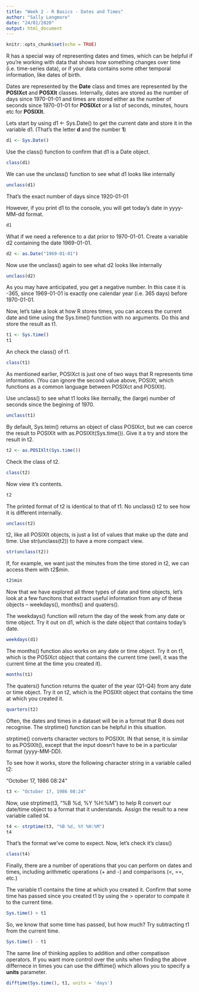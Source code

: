 ```yaml
---
title: "Week 2 - R Basics - Dates and Times"
author: "Sally Longmore"
date: "24/01/2020"
output: html_document
---
```


```r
knitr::opts_chunk$set(echo = TRUE)
```

R has a special way of representing dates and times, which can be helpful if you're working with data that shows how something changes over time (i.e. time-series data), or if your data contains some other temporal information, like dates of birth.

Dates are represented by the **Date** class and times are represented by the **POSIXct** and **POSXlt** classes. Internally, dates are stored as the number of days since 1970-01-01 and times are stored either as the number of seconds since 1970-01-01 for **POSIXct** or a list of seconds, minutes, hours etc for **POSIXlt**.

Lets start by using d1 <- Sys.Date() to get the current date and store it in the variable d1. (That's the letter **d** and the number **1**)

```r
d1 <- Sys.Date()
```

Use the class() function to confirm that d1 is a Date object.

```r
class(d1)
```

We can use the unclass() function to see what d1 looks like internally

```r
unclass(d1)
```

That's the exact number of days since 1920-01-01

However, if you print d1 to the console, you will get today's date in yyyy-MM-dd format.

```r
d1
```

What if we need a reference to a dat prior to 1970-01-01. Create a variable d2 containing the date 1969-01-01.

```r
d2 <- as.Date("1969-01-01")
```

Now use the unclass() again to see what d2 looks like internally

```r
unclass(d2)
```

As you may have anticipated, you get a negative number. In this case it is -365, since 1969-01-01 is exactly one calendar year (i.e. 365 days) before 1970-01-01.

Now, let's take a look at how R stores times, you can access the current date and time using the Sys.time() function with no arguments. Do this and store the result as t1.

```r
t1 <- Sys.time()
t1
```

An check the class() of t1.

```r
class(t1)
```

As mentioned earlier, POSIXct is just one of two ways that R represents time information. (You can ignore the second value above, POSIXt, which functions as a common language between POSIXct and POSIXlt).  

Use unclass() to see what t1 looks like iternally, the (large) number of seconds since the begining of 1970.

```r
unclass(t1)
```

By default, Sys.teim() returns an object of class POSIXct, but we can coerce the result to POSIXlt with as.POSIXlt(Sys.time()). Give it a try and store the result in t2.

```r
t2 <- as.POSIXlt(Sys.time())
```

Check the class of t2.

```r
class(t2)
```

Now view it's contents.

```r
t2
```

The printed format of t2 is identical to that of t1. No unclass() t2 to see how it is different internally.

```r
unclass(t2)
```

t2, like all POSIXlt objects, is just a list of values that make up the date and time. Use str(unclass(t2)) to have a more compact view.

```r
str(unclass(t2))
```

If, for example, we want just the minutes from the time stored in t2, we can access them with t2$min.

```r
t2$min
```

Now that we have explored all three types of date and time objects, let's look at a few funcitons that extract useful information from any of these objects -- weekdays(), months() and quaters().

The weekdays() function will return the day of the week from any date or time object. Try it out on d1, which is the date object that contains today's date.

```r
weekdays(d1)
```

The months() function also works on any date or time object. Try it on t1, which is the POSIXct object that contains the current time (well, it was the current time at the time you created it).

```r
months(t1)
```

The quaters() function returns the quater of the year (Q1-Q4) from any date or time object. Try it on t2, which is the POSIXlt object that contains the time at which you created it.

```r
quarters(t2)
```

Often, the dates and times in a dataset will be in a format that R does not recognise. The strptime() function can be helpful in this situation.

strptime() converts character vectors to POSIXlt. IN that sense, it is similar to as.POSIXlt(), except that the input doesn't have to be in a particular format (yyyy-MM-DD).

To see how it works, store the following character string in a variable called t2:

"October 17, 1986 08:24"

```r
t3 <- "October 17, 1986 08:24"
```

Now, use strptime(t3, "%B %d, %Y %H:%M") to help R convert our date/time object to a format that it understands. Assign the result to a new variable called t4.

```r
t4 <- strptime(t3, "%B %d, %Y %H:%M")
t4
```

That's the format we've come to expect. Now, let's check it's class()

```r
class(t4)
```


Finally, there are a number of operations that you can perform on dates and times, including arithmetic operations (+ and -) and comparisons (<, ==, etc.)

The variable t1 contains the time at which you created it. Confirm that some time has passed since you created t1 by using the > operator to compate it to the current time.

```r
Sys.time() > t1
```

So, we know that some time has passed, but how much? Try subtracting t1 from the current time.

```r
Sys.time() - t1
```

The same line of thinking applies to addition and other compatison operators. If you want more control over the units when finding the above differnece in times you can use the difftime() which allows you to specify a **units** parameter.

```r
difftime(Sys.time(), t1, units = 'days')
```